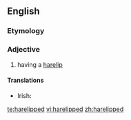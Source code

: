 ==English==

===Etymology===
{{suffix|harelip|ed}}

===Adjective===
{{en-adj|-}}

# having a [[harelip]]

====Translations====
{{trans-top|having a harelip}}
* Irish: {{t-|ga|gnásach}}
{{trans-mid}}
{{trans-bottom}}

[[te:harelipped]]
[[vi:harelipped]]
[[zh:harelipped]]